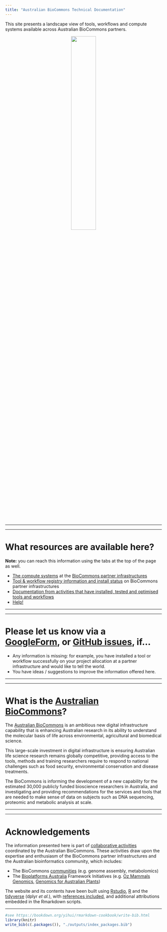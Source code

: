 ```yaml
---
title: "Australian BioCommons Technical Documentation"
---
```


This site presents a landscape view of tools, workflows and compute systems available across Australian BioCommons partners.

<center>
[![](./images/Australian-Biocommons-Logo-Horizontal-300dpi.jpg){width=40%}](https://www.biocommons.org.au/)
</center>

-----

-----

# What resources are available here?

**Note:** you can reach this information using the tabs at the top of the page as well.

- [The compute systems ](1_compute_systems.html) at the [BioCommons partner infrastructures](https://www.biocommons.org.au/biocloud)
- [Tool & workflow registry information and install status](2_tools.html) on BioCommons partner infrastructures
- [Documentation from activities that have installed, tested and optimised tools and workflows](3_biocommons_activities.html)
- [Help!](4_help.html)

-----

-----

# Please let us know via a [GoogleForm](https://forms.gle/BgbBeGfAV6396p797), or [GitHub issues](https://github.com/AustralianBioCommons/australianbiocommons.github.io/issues), if...

* Any information is missing: for example, you have installed a tool or workflow successfully on your project allocation at a partner infrastructure and would like to tell the world.
* You have ideas / suggestions to improve the information offered here.

-----

-----

# What is the [Australian BioCommons](https://www.biocommons.org.au/)?

The [Australian BioCommons](https://www.biocommons.org.au/) is an ambitious new digital infrastructure capability that is enhancing Australian research in its ability to understand the molecular basis of life across environmental, agricultural and biomedical science. 

This large-scale investment in digital infrastructure is ensuring Australian life science research remains globally competitive, providing access to the tools, methods and training researchers require to respond to national challenges such as food security, environmental conservation and disease treatments.

The BioCommons is informing the development of a new capability for the estimated 30,000 publicly funded bioscience researchers in Australia, and investigating and providing recommendations for the services and tools that are needed to make sense of data on subjects such as DNA sequencing, proteomic and metabolic analysis at scale.

-----

-----

# Acknowledgements

The information presented here is part of [collaborative activities](https://www.biocommons.org.au/activities) coordinated by the Australian BioCommons. These activities draw upon the expertise and enthusiasm of the BioCommons partner infrastructures and the Australian bioinformatics community, which includes:

- The BioCommons [communities](https://www.biocommons.org.au/get-involved) (e.g. genome assembly, metabolomics)
- The [Bioplatforms Australia](https://bioplatforms.com/) Framework Initiatives (e.g. [Oz Mammals Genomics](https://ozmammalsgenomics.com/), [Genomics for Australian Plants](https://www.genomicsforaustralianplants.com/))

The website and its contents have been built using [Rstudio](https://rstudio.com/), [R](https://www.r-project.org/) and the [tidyverse](https://www.tidyverse.org/) (dplyr *et al.*), with [references included](5_attributions.html), and additional attributions embedded in the Rmarkdown scripts.

-----


```r
#see https://bookdown.org/yihui/rmarkdown-cookbook/write-bib.html
library(knitr)
write_bib(c(.packages()), "./outputs/index_packages.bib")
```

